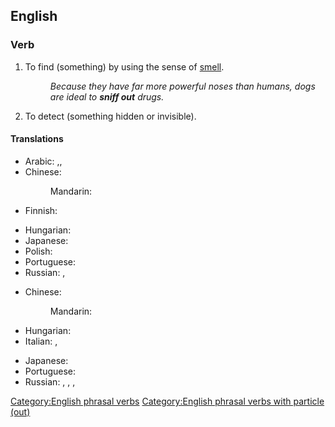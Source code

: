 ==English==

===Verb===
{{head|en|verb}}

# {{lb|en|transitive}} To find (something) by using the sense of [[smell]].
#: ''Because they have far more powerful noses than humans, dogs are ideal to '''sniff out''' drugs.''
# {{lb|en|transitive|figurative|by extension}} To detect (something hidden or invisible).

====Translations====
{{trans-top|find something using smell}}
* Arabic: {{t|ar|يَشُمّ}},{{t|ar|يَكْتَشِف}},{{t|ar|عَثَر على}}
* Chinese:
*: Mandarin: {{t|cmn|嗅出|tr=xiùchū|sc=Hani}}
* Finnish: {{t+|fi|nuuskia}}
{{trans-mid}}
* Hungarian: {{t+|hu|kiszimatol}}
* Japanese: {{t|ja|嗅ぎ付ける|tr=かぎつける, kagitsukeru|sc=Jpan}}
* Polish: {{t+|pl|wywęszyć|pf}}
* Portuguese: {{t+|pt|farejar}}
* Russian: {{t+|ru|выню́хивать|impf}}, {{t+|ru|вы́нюхать|pf}}
{{trans-bottom}}

{{trans-top|find}}
* Chinese:
*: Mandarin: {{t+|cmn|找出|tr=zhǎochū|sc=Hani}}
* Hungarian: {{t+|hu|kiszimatol}}
* Italian: {{t+|it|trovare}}, {{t+|it|scovare}}
{{trans-mid}}
* Japanese: {{t|ja|嗅ぎ付ける|tr=かぎつける, kagitsukeru|sc=Jpan}}
* Portuguese: {{t+|pt|farejar}}
* Russian: {{t+|ru|выню́хивать|impf}}, {{t+|ru|вы́нюхать|pf}}, {{t+|ru|разню́хивать|impf}}, {{t+|ru|разню́хать|pf}}
{{trans-bottom}}

[[Category:English phrasal verbs]]
[[Category:English phrasal verbs with particle (out)]]